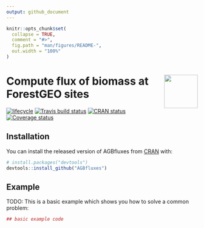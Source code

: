 ```yaml
---
output: github_document
---
```


<!-- README.md is generated from README.Rmd. Please edit that file -->

```r
knitr::opts_chunk$set(
  collapse = TRUE,
  comment = "#>",
  fig.path = "man/figures/README-",
  out.width = "100%"
)
```

# <img src="https://i.imgur.com/vTLlhbp.png" align="right" height=88 /> Compute flux of biomass at ForestGEO sites

[![lifecycle](https://img.shields.io/badge/lifecycle-experimental-orange.svg)](https://www.tidyverse.org/lifecycle/#experimental)
[![Travis build status](https://travis-ci.org/forestgeo/AGBfluxes.svg?branch=master)](https://travis-ci.org/forestgeo/AGBfluxes)
[![CRAN status](https://www.r-pkg.org/badges/version/AGBfluxes)](https://cran.r-project.org/package=AGBfluxes)
 [![Coverage status](https://coveralls.io/repos/github/forestgeo/AGBfluxes/badge.svg)](https://coveralls.io/r/forestgeo/AGBfluxes?branch=master)

## Installation

You can install the released version of AGBfluxes from [CRAN](https://CRAN.R-project.org) with:

``` r
# install.packages("devtools")
devtools::install_github("AGBfluxes")
```

## Example

TODO: This is a basic example which shows you how to solve a common problem:

```r
## basic example code
```

